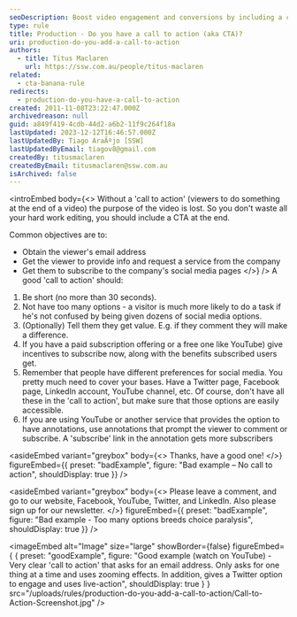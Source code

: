 ```yaml
---
seoDescription: Boost video engagement and conversions by including a clear call-to-action (CTA) that prompts viewers to take a specific action.
type: rule
title: Production - Do you have a call to action (aka CTA)?
uri: production-do-you-add-a-call-to-action
authors:
  - title: Titus Maclaren
    url: https://ssw.com.au/people/titus-maclaren
related:
  - cta-banana-rule
redirects:
  - production-do-you-have-a-call-to-action
created: 2011-11-08T23:22:47.000Z
archivedreason: null
guid: a849f419-4cdb-44d2-a6b2-11f9c264f18a
lastUpdated: 2023-12-12T16:46:57.000Z
lastUpdatedBy: Tiago AraÃºjo [SSW]
lastUpdatedByEmail: tiagov8@gmail.com
createdBy: titusmaclaren
createdByEmail: titusmaclaren@ssw.com.au
isArchived: false
---
```


<introEmbed
  body={<>
Without a 'call to action' (viewers to do something at the end of a video) the purpose of the video is lost. So you don't waste all your hard work editing, you should include a CTA at the end.

Common objectives are to:

- Obtain the viewer's email address
- Get the viewer to provide info and request a service from the company
- Get them to subscribe to the company's social media pages
  </>}
/>
A good 'call to action' should:

1. Be short (no more than 30 seconds).
2. Not have too many options - a visitor is much more likely to do a task if he's not confused by being given dozens of social media options.
3. (Optionally) Tell them they get value. E.g. if they comment they will make a difference.
4. If you have a paid subscription offering or a free one like YouTube) give incentives to subscribe now, along with the benefits subscribed users get.
5. Remember that people have different preferences for social media. You pretty much need to cover your bases. Have a Twitter page, Facebook page, LinkedIn account, YouTube channel, etc. Of course, don't have all these in the 'call to action', but make sure that those options are easily accessible.
6. If you are using YouTube or another service that provides the option to have annotations, use annotations that prompt the viewer to comment or subscribe. A 'subscribe' link in the annotation gets more subscribers

<asideEmbed
  variant="greybox"
  body={<>
    Thanks, have a good one!
  </>}
  figureEmbed={{
    preset: "badExample",
    figure: "Bad example – No call to action",
    shouldDisplay: true
  }}
/>

<asideEmbed
  variant="greybox"
  body={<>
    Please leave a comment, and go to our website, Facebook, YouTube, Twitter, and LinkedIn. Also please sign up for our newsletter.
  </>}
  figureEmbed={{
    preset: "badExample",
    figure: "Bad example - Too many options breeds choice paralysis",
    shouldDisplay: true
  }}
/>

<imageEmbed
  alt="Image"
  size="large"
  showBorder={false}
  figureEmbed={ {
    preset: "goodExample",
    figure: "Good example (watch on YouTube) - Very clear 'call to action' that asks for an email address. Only asks for one thing at a time and uses zooming effects. In addition, gives a Twitter option to engage and uses live-action",
    shouldDisplay: true
  } }
  src="/uploads/rules/production-do-you-add-a-call-to-action/Call-to-Action-Screenshot.jpg"
/>
